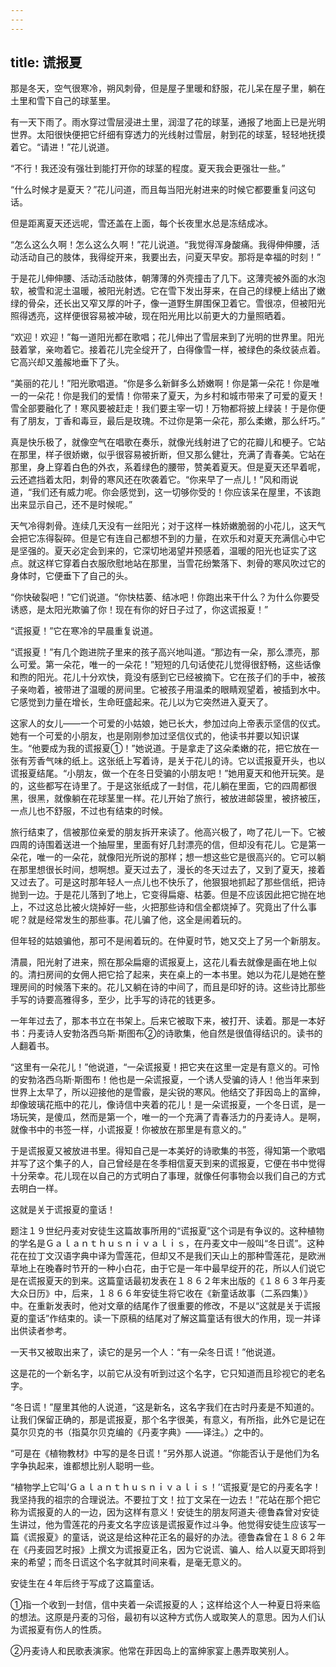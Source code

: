 ```yaml
---
---
---
```

title: 谎报夏
---




那是冬天，空气很寒冷，朔风刺骨，但是屋子里暖和舒服，花儿呆在屋子里，躺在土里和雪下自己的球茎里。

有一天下雨了。雨水穿过雪层浸进土里，润湿了花的球茎，通报了地面上已是光明世界。太阳很快便把它纤细有穿透力的光线射过雪层，射到花的球茎，轻轻地抚摸着它。“请进！”花儿说道。

“不行！我还没有强壮到能打开你的球茎的程度。夏天我会更强壮一些。”

“什么时候才是夏天？”花儿问道，而且每当阳光射进来的时候它都要重复问这句话。

但是距离夏天还远呢，雪还盖在上面，每个长夜里水总是冻结成冰。

“怎么这么久啊！怎么这么久啊！”花儿说道。“我觉得浑身酸痛。我得伸伸腰，活动活动自己的肢体，我得绽开来，我要出去，问夏天早安。那将是幸福的时刻！”

于是花儿伸伸腰、活动活动肢体，朝薄薄的外壳撞击了几下。这薄壳被外面的水泡软，被雪和泥土温暖，被阳光射透。它在雪下发出芽来，在自己的绿梗上结出了嫩绿的骨朵，还长出又窄又厚的叶子，像一道野生屏围保卫着它。雪很凉，但被阳光照得透亮，这样便很容易被冲破，现在阳光用比以前更大的力量照晒着。

“欢迎！欢迎！”每一道阳光都在歌唱；花儿伸出了雪层来到了光明的世界里。阳光鼓着掌，亲吻着它。接着花儿完全绽开了，白得像雪一样，被绿色的条纹装点着。它高兴却又羞赧地垂下了头。

“美丽的花儿！”阳光歌唱道。“你是多么新鲜多么娇嫩啊！你是第一朵花！你是唯一的一朵花！你是我们的爱情！你带来了夏天，为乡村和城市带来了可爱的夏天！雪全部要融化了！寒风要被赶走！我们要主宰一切！万物都将披上绿装！于是你便有了朋友，丁香和毒豆，最后是玫瑰。不过你是第一朵花，那么柔嫩，那么纤巧。”

真是快乐极了，就像空气在唱歌在奏乐，就像光线射进了它的花瓣儿和梗子。它站在那里，样子很娇嫩，似乎很容易被折断，但又那么健壮，充满了青春美。它站在那里，身上穿着白色的外衣，系着绿色的腰带，赞美着夏天。但是夏天还早着呢，云还遮挡着太阳，刺骨的寒风还在吹袭着它。“你来早了一点儿！”风和雨说道，“我们还有威力呢。你会感觉到，这一切够你受的！你应该呆在屋里，不该跑出来显示自己，还不是时候呢。”

天气冷得刺骨。连续几天没有一丝阳光；对于这样一株娇嫩脆弱的小花儿，这天气会把它冻得裂碎。但是它有连自己都想不到的力量，在欢乐和对夏天充满信心中它是坚强的。夏天必定会到来的，它深切地渴望并预感着，温暖的阳光也证实了这点。就这样它穿着白衣服欣慰地站在那里，当雪花纷繁落下、刺骨的寒风吹过它的身体时，它便垂下了自己的头。

“你快破裂吧！”它们说道。“你快枯萎、结冰吧！你跑出来干什么？为什么你要受诱惑，是太阳光欺骗了你！现在有你的好日子过了，你这谎报夏！”

“谎报夏！”它在寒冷的早晨重复说道。

“谎报夏！”有几个跑进院子里来的孩子高兴地叫道。“那边有一朵，那么漂亮，那么可爱。第一朵花，唯一的一朵花！”短短的几句话使花儿觉得很舒畅，这些话像和煦的阳光。花儿十分欢快，竟没有感到它已经被摘下。它在孩子们的手中，被孩子亲吻着，被带进了温暖的房间里。它被孩子用温柔的眼睛观望着，被插到水中。它感觉到力量在增长，生命旺盛起来。花儿以为它突然进入夏天了。

这家人的女儿——一个可爱的小姑娘，她已长大，参加过向上帝表示坚信的仪式。她有一个可爱的小朋友，也是刚刚参加过坚信仪式的，他读书并要以知识谋生。“他要成为我的谎报夏①！”她说道。于是拿走了这朵柔嫩的花，把它放在一张有芳香气味的纸上。这张纸上写着诗，是关于花儿的诗。它以谎报夏开头，也以谎报夏结尾。“小朋友，做一个在冬日受骗的小朋友吧！”她用夏天和他开玩笑。是的，这些都写在诗里了。于是这张纸成了一封信，花儿躺在里面，它的四周都很黑，很黑，就像躺在花球茎里一样。花儿开始了旅行，被放进邮袋里，被挤被压，一点儿也不舒服，不过也有结束的时候。

旅行结束了，信被那位亲爱的朋友拆开来读了。他高兴极了，吻了花儿一下。它被四周的诗围着送进一个抽屉里，里面有好几封漂亮的信，但却没有花儿。它是第一朵花，唯一的一朵花，就像阳光所说的那样；想一想这些它是很高兴的。它可以躺在那里想很长时间，想啊想。夏天过去了，漫长的冬天过去了，又到了夏天，接着又过去了。可是这时那年轻人一点儿也不快乐了，他狠狠地抓起了那些信纸，把诗抛到一边。于是花儿落到了地上，它变得扁瘪、枯萎。但是不应该因此把它抛在地上，不过这总比被火烧掉好一些，火把那些诗和信全都烧掉了。究竟出了什么事呢？就是经常发生的那些事。花儿骗了他，这全是闹着玩的。

但年轻的姑娘骗他，那可不是闹着玩的。在仲夏时节，她又交上了另一个新朋友。

清晨，阳光射了进来，照在那朵扁瘪的谎报夏上，这花儿看去就像是画在地上似的。清扫房间的女佣人把它拾了起来，夹在桌上的一本书里。她以为花儿是她在整理房间的时候落下来的。花儿又躺在诗的中间了，而且是印好的诗。这些诗比那些手写的诗要高雅得多，至少，比手写的诗花的钱更多。

一年年过去了，那本书立在书架上。后来它被取下来，被打开、读着。那是一本好书：丹麦诗人安勃洛西乌斯·斯图布②的诗歌集，他自然是很值得结识的。读书的人翻着书。

“这里有一朵花儿！”他说道，“一朵谎报夏！把它夹在这里一定是有意义的。可怜的安勃洛西乌斯·斯图布！他也是一朵谎报夏，一个诱人受骗的诗人！他当年来到世界上太早了，所以迎接他的是雪霰，是尖锐的寒风。他结交了菲因岛上的富绅，却像玻璃花瓶中的花儿，像诗信中夹着的花儿！是一朵谎报夏，一个冬日谎，是一场玩笑，是傻瓜，然而是第一个，唯一的一个充满了青春活力的丹麦诗人。是啊，就像书中的书签一样，小谎报夏！你被放在那里是有意义的。”

于是谎报夏又被放进书里。得知自己是一本美好的诗歌集的书签，得知第一个歌唱并写了这个集子的人，自己曾经是在冬季相信夏天到来的谎报夏，它便在书中觉得十分荣幸。花儿现在以自己的方式明白了事理，就像任何事物会以我们自己的方式去明白一样。

这就是关于谎报夏的童话！

题注１９世纪丹麦对安徒生这篇故事所用的“谎报夏”这个词是有争议的。这种植物的学名是Ｇａｌａｎｔｈｕｓｎｉｖａｌｉｓ，在丹麦文中一般叫“冬日谎”。这种花在拉丁文汉语字典中译为雪莲花，但却又不是我们天山上的那种雪莲花，是欧洲草地上在晚春时节开的一种小白花，由于它是一年中最早绽开的花，所以人们说它是在谎报夏天的到来。这篇童话最初发表在１８６２年末出版的《１８６３年丹麦大众日历》中，后来，１８６６年安徒生将它收在《新童话故事（二系四集）》中。在重新发表时，他对文章的结尾作了很重要的修改，不是以“这就是关于谎报夏的童话”作结束的。读一下原稿的结尾对了解这篇童话有很大的作用，现一并译出供读者参考。

一天书又被取出来了，读它的是另一个人：“有一朵冬日谎！”他说道。

这是花的一个新名字，以前它从没有听到过这个名字，它只知道而且珍视它的老名字。

“冬日谎！”屋里其他的人说道，“这是新名，这名字我们在古时丹麦是不知道的。让我们保留正确的，那是谎报夏，那个名字很美，有意义，有所指，此外它是记在莫尔贝克的书（指莫尔贝克编的《丹麦字典》——译注。）之中的。

“可是在《植物教材》中写的是冬日谎！”另外那人说道。“你能否认于是他们为名字争执起来，谁都想比别人聪明一些。

“植物学上它叫‘Ｇａｌａｎｔｈｕｓｎｉｖａｌｉｓ！’‘谎报夏’是它的丹麦名字！我坚持我的祖宗的合理说法。不要拉丁文！拉丁文呆在一边去！”花站在那个把它称为谎报夏的人的一边，因为这样有意义！安徒生的朋友阿道夫·德鲁森曾对安徒生讲过，他为雪莲花的丹麦文名字应该是谎报夏作过斗争。他觉得安徒生应该写一篇《谎报夏》的童话，说这是给这种花正名的最好的办法。德鲁森曾在１８６２年在《丹麦园艺时报》上撰文为谎报夏正名，因为它说谎、骗人、给人以夏天即将到来的希望；而冬日谎这个名字就其时间来看，是毫无意义的。

安徒生在４年后终于写成了这篇童话。

①指一个收到一封信，信中夹着一朵谎报夏的人；这样给这个人一种夏日将来临的想法。这原是丹麦的习俗，最初有以这种方式伤人或取笑人的意思。因为人们认为谎报夏有伤人的性质。

②丹麦诗人和民歌表演家。他常在菲因岛上的富绅家宴上愚弄取笑别人。